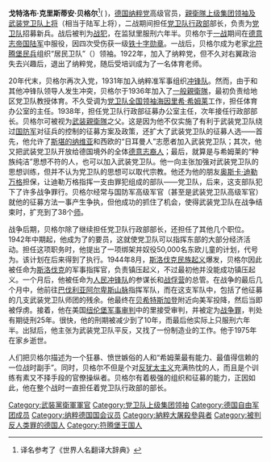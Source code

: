 {{noteTA
|1=zh-cn:党卫队; zh-sg:党卫队; zh-tw:親衛隊; zh-hk:黨衛隊;
}}
{{Infobox military person
|honorific_prefix=[[親衛隊上級集團領袖|党卫队上级集团领袖及武装党卫队上将]]
|name=戈特洛布·贝格尔
|native_name=Gottlob Berger
|image= Bundesarchiv Bild 183-S73321, Gottlob Berger.jpg
|image_size=
|alt=身着武装党卫队制服的戈特洛布·贝格尔
|caption=党卫队上级集团领袖及武装党卫队上将贝格尔
|birth_name=戈特洛布·克里斯蒂安·贝格尔<br>({{lang-de|Gottlob Christian Berger}})
|birth_date={{birth date|1896|07|16|df=y}}
|death_date={{death date and age|1975|01|05|1896|07|16|df=y}}
|birth_place=[[符腾堡王国|符腾堡王国]][[乌尔姆|乌尔姆]]附近的[[盖施泰滕|盖施泰滕]](今[[德国|德国]][[巴登-符腾堡州|巴登-符腾堡州]][[海登海姆县|海登海姆县]])
|death_place=[[西德|西德]]盖施泰滕
|placeofburial=
|placeofburial_label=
|placeofburial_coordinates=
|nickname=“赞美天主”<br/>“施瓦本公爵”<br/>“全能的戈特洛布”
|allegiance= {{flag|German Empire}}<br/>{{flag|Nazi Germany}}
|branch={{plainlist |
* [[德意志帝国陆军|德意志帝国陆军]]
* [[冲锋队_(纳粹党)|冲锋队]]
* [[一般親衛隊|一般親衛隊]]
* [[武装親衛隊|武装親衛隊]]
}}
|serviceyears=1914年–1945年
|rank=[[親衛隊上级集团领袖|党卫队上级集团领袖及武装党卫队上将]]
|unit=
|commands= [[党卫队中央行政部|党卫队中央行政部]]
|battles={{plainlist |
* [[第一次世界大战|第一次世界大战]]
* [[第二次世界大战|第二次世界大战]]
}}
|battle_label=
|awards={{plain list|
* 带剑[[战功十字勋章|战功十字勋章]]
* {{tsl|en|Military Merit Order (Württemberg)|军功勋章 (符腾堡)|符腾堡军功十字勋章}}
* 一级[[铁十字勋章|铁十字勋章]]
* 银质[[德国十字勋章|德国十字勋章]]
* {{tsl|en|Social Welfare Decoration|社会福利奖章}}
* {{tsl|en|Golden Party Badge|金质党章}}
}}
|spouse={{marriage|玛丽亚·丹巴赫|1921}}
|relations=
|laterwork=作家
| module = '''战争罪'''{{Infobox criminal
  |child       = yes
  |criminal_charge = 八项战争罪行指控
  | trial = 美国[[纽伦堡后续审判|纽伦堡军事审判]]中的{{tsl|en|Ministries Trial|部长审判}}
  | conviction_penalty = 25年监禁(减刑；6年半后释放)
  | conviction_status =
}}}}

'''戈特洛布·克里斯蒂安·贝格尔'''<ref>译名参考了《世界人名翻译大辞典》</ref>({{lang-de|Gottlob Christian Berger }}  {{bd|1896年|7月16日|1975年|1月5日}})，[[纳粹德国|德国]][[纳粹党|纳粹党]]高级官员，[[親衛隊上级集团领袖|親衛隊上级集团领袖及武装党卫队上将]]（相当于陆军上将），二战期间担任[[党卫队行政部|党卫队行政部]]部长，负责为[[党卫队|党卫队]]招募新兵。战后被判为[[战争罪|战犯]]，在监狱里服刑六年半。贝格尔于[[一战|一战]]期间在[[德意志帝国陆军|德意志帝国陆军]]中服役，因四次受伤获一级[[铁十字勋章|铁十字勋章]]。一战后，贝格尔成为老家[[符腾堡王国|北符腾堡]][[民兵|民兵]]组织“居民卫队”（{{lang-de|Einwohnerwehr}}）领袖。1922年，加入了纳粹党，但不久对右翼政治失去兴趣后，退出了纳粹党，随后受培训成为了一名体育老师。

20年代末，贝格尔再次入党，1931年加入纳粹准军事组织[[冲锋队_(纳粹党)|冲锋队]]。然而，由于和其他冲锋队领导人发生冲突，贝格尔于1936年加入了[[一般親衛隊|一般親衛隊]]，最初负责给地区党卫队教授体育。不久受调为[[党卫队全国领袖|党卫队全国领袖]][[海因里希·希姆莱|海因里希·希姆莱]]工作，担任体育办公室的主任。1938年，担任党卫队行政部征募办公室主任，次年接任行政部部长。贝格尔可被视为[[武装親衛隊|武装親衛隊]]之父。这是因为他不仅实施了有利于武装党卫队绕过[[德国国防军|国防军]]对征兵的控制的征募方案及政策，还扩大了武装党卫队的征募人选——首先，他允许了[[斯堪的纳维亚|斯堪的纳维亚]]和西欧的“日耳曼人”志愿者加入武装党卫队；其次，他又把武装党卫队开放给德国境外的全体[[德意志裔人|德意志裔人]]；最后，就算是与希姆莱的“种族纯洁”思想不符的人，也可以加入武装党卫队。他一向主张加强对武装党卫队的思想训练，但并不认为党卫队的思想可以取代宗教。他还为他的朋友[[奥斯卡·迪勒万格|奥斯卡·迪勒万格]]担保，让迪勒万格指挥一支由罪犯组成的部队——党卫队{{tsl|en|Sonderkommando Dirlewanger|迪勒万格旅|迪勒万格特别部队}}，后来，这支部队犯下了许多战争罪行。贝格尔经常与国防军高级军官（甚至是武装党卫队高级军官）就他的征募方法一事产生争执，但他成功的抓住了机会，使得武装党卫队在战争结束时，扩充到了38个[[师_(军队)|师]]。

战争后期，贝格尔除了继续担任党卫队行政部部长，还担任了其他几个职位。1942年中期起，他成为了{{tsl|en|Reich Ministry for the Occupied Eastern Territories|东部占领区政府部}}的要员，这就使党卫队可以指挥东部的大部分经济活动。担任这项职务时，他提出了一项绑架并奴役50,000名东欧儿童的计划，代号为{{tsl|en|Heuaktion|干草行动}}。该计划在后来得到了执行。1944年8月，[[斯洛伐克民族起义|斯洛伐克民族起义]]爆发，贝格尔因此被任命为[[斯洛伐克共和国_(1939年－1945年)|斯洛伐克]]的军事指挥官，负责镇压起义，不过最初他并没能成功镇压起义。一个月后，他被任命为[[人民冲锋队|人民冲锋队]]的参谋长和[[战俘营#二次大战|战俘营]]的总管。在战争的最后几个月中，他前往[[巴伐利亚阿尔卑斯山脉|巴伐利亚阿尔卑斯山脉]]指挥军队，而在这支军队中，包括了他征募的几支武装党卫队师团的残余。他最终在[[贝希特斯加登|贝希特斯加登]]附近向美军投降，然后当即被俘虏。接着，他在美国[[纽伦堡后续审判|纽伦堡军事审判]]中的{{tsl|en|Ministries Trial|部长审判}}里接受审判，并被定为[[战争罪|战争罪]]，判处有期徒刑25年。很快，他的刑期被减少到了10年，而最后他实际上只服刑六年半。出狱后，他主张为武装党卫队平反，又找了一份制造业的工作。他于1975年在家乡逝世。

人们把贝格尔描述为一个狂暴、愤世嫉俗的人和“希姆莱最有能力、最值得信赖的一位战时副手”。同时，贝格尔不但是个对[[反犹太主义|反犹太主义]]充满热忱的人，而且是个训练有素又不择手段的官僚操纵者。贝格尔有着极强的组织和征募的能力，正因如此，他在整个战时一直担任着党卫队行政部的部长。

[[Category:武裝黨衛軍軍官|Category:武裝黨衛軍軍官]]
[[Category:党卫队上级集团领袖|Category:党卫队上级集团领袖]]
[[Category:德国自由军团成员|Category:德国自由军团成员]]
[[Category:纳粹德国国会议员|Category:纳粹德国国会议员]]
[[Category:納粹大屠殺參與者|Category:納粹大屠殺參與者]]
[[Category:被判反人类罪的德国人|Category:被判反人类罪的德国人]]
[[Category:符腾堡王国人|Category:符腾堡王国人]]